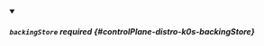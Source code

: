 


<details className="config-field" data-expandable="true" open>
<summary>

##### `backingStore` <span className="config-field-required" data-required="false">required</span> <span className="config-field-type"></span> <span className="config-field-default"></span> <span className="config-field-enum"></span> {#controlPlane-distro-k0s-backingStore}



</summary>

<PartialBackingstorereference />


</details>
